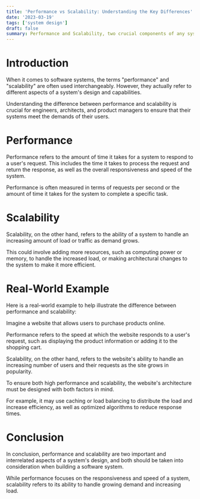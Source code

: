 ```yaml
---
title: 'Performance vs Scalability: Understanding the Key Differences'
date: '2023-03-19'
tags: ['system design']
draft: false
summary: Performance and Scalability, two crucial components of any system design, yet often misinterpreted. In this article, we will dive into the technicalities of both concepts and understand the key differences, helping you make informed decisions for your system's success.
---
```


# Introduction

When it comes to software systems, the terms "performance" and "scalability" are often used interchangeably. However, they actually refer to different aspects of a system's design and capabilities.

Understanding the difference between performance and scalability is crucial for engineers, architects, and product managers to ensure that their systems meet the demands of their users.

# Performance

Performance refers to the amount of time it takes for a system to respond to a user's request. This includes the time it takes to process the request and return the response, as well as the overall responsiveness and speed of the system.

Performance is often measured in terms of requests per second or the amount of time it takes for the system to complete a specific task.

# Scalability

Scalability, on the other hand, refers to the ability of a system to handle an increasing amount of load or traffic as demand grows.

This could involve adding more resources, such as computing power or memory, to handle the increased load, or making architectural changes to the system to make it more efficient.

# Real-World Example

Here is a real-world example to help illustrate the difference between performance and scalability:

Imagine a website that allows users to purchase products online.

Performance refers to the speed at which the website responds to a user's request, such as displaying the product information or adding it to the shopping cart.

Scalability, on the other hand, refers to the website's ability to handle an increasing number of users and their requests as the site grows in popularity.

To ensure both high performance and scalability, the website's architecture must be designed with both factors in mind.

For example, it may use caching or load balancing to distribute the load and increase efficiency, as well as optimized algorithms to reduce response times.

# Conclusion

In conclusion, performance and scalability are two important and interrelated aspects of a system's design, and both should be taken into consideration when building a software system.

While performance focuses on the responsiveness and speed of a system, scalability refers to its ability to handle growing demand and increasing load.
